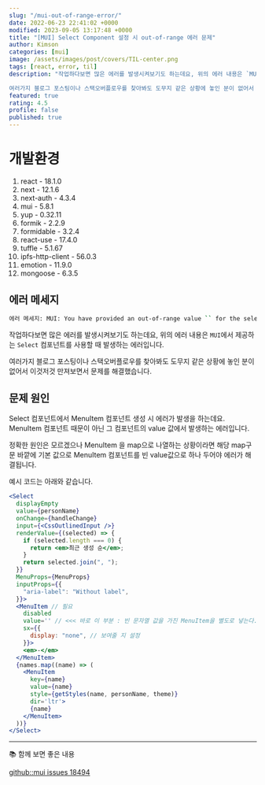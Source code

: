```yaml
---
slug: "/mui-out-of-range-error/"
date: 2022-06-23 22:41:02 +0000
modified: 2023-09-05 13:17:48 +0000
title: "[MUI] Select Component 설정 시 out-of-range 에러 문제"
author: Kimson
categories: [mui]
image: /assets/images/post/covers/TIL-center.png
tags: [react, error, til]
description: "작업하다보면 많은 에러를 발생시켜보기도 하는데요, 위의 에러 내용은 `MUI`에서 제공하는 `Select` 컴포넌트를 사용할 때 발생하는 에러입니다.

여러가지 블로그 포스팅이나 스택오버플로우를 찾아봐도 도무지 같은 상황에 놓인 분이 없어서 이것저것 만져보면서 문제를 해결했습니다."
featured: true
rating: 4.5
profile: false
published: true
---
```


# 개발환경

1. react - 18.1.0
2. next - 12.1.6
3. next-auth - 4.3.4
4. mui - 5.8.1
5. yup - 0.32.11
6. formik - 2.2.9
7. formidable - 3.2.4
8. react-use - 17.4.0
9. tuffle - 5.1.67
10. ipfs-http-client - 56.0.3
11. emotion - 11.9.0
12. mongoose - 6.3.5

## 에러 메세지

```bash
에러 메세지: MUI: You have provided an out-of-range value `` for the select component.Consider providing a value that matches one of the available options or ''.The available values are `최근 생성 순`, `좋아요 많은 순`, `오래된 순`, `낮은 가격 순`, `높은 가격 순`.
```

작업하다보면 많은 에러를 발생시켜보기도 하는데요, 위의 에러 내용은 `MUI`에서 제공하는 `Select` 컴포넌트를 사용할 때 발생하는 에러입니다.

여러가지 블로그 포스팅이나 스택오버플로우를 찾아봐도 도무지 같은 상황에 놓인 분이 없어서 이것저것 만져보면서 문제를 해결했습니다.

## 문제 원인

Select 컴포넌트에서 MenuItem 컴포넌트 생성 시 에러가 발생을 하는데요. MenuItem 컴포넌트 때문이 아닌 그 컴포넌트의 value 값에서 발생하는 에러입니다.

정확한 원인은 모르겠으나 MenuItem 을 map으로 나열하는 상황이라면 해당 map구문 바깥에 기본 값으로 MenuItem 컴포넌트를 빈 value값으로 하나 두어야 에러가 해결됩니다.

예시 코드는 아래와 같습니다.

```jsx
<Select
  displayEmpty
  value={personName}
  onChange={handleChange}
  input={<CssOutlinedInput />}
  renderValue={(selected) => {
    if (selected.length === 0) {
      return <em>최근 생성 순</em>;
    }
    return selected.join(", ");
  }}
  MenuProps={MenuProps}
  inputProps={{
    "aria-label": "Without label",
  }}>
  <MenuItem // 필요
    disabled
    value='' // <<< 바로 이 부분 : 빈 문자열 값을 가진 MenuItem을 별도로 넣는다.
    sx={{
      display: "none", // 보여줄 지 설정
    }}>
    <em>-</em>
  </MenuItem>
  {names.map((name) => (
    <MenuItem
      key={name}
      value={name}
      style={getStyles(name, personName, theme)}
      dir='ltr'>
      {name}
    </MenuItem>
  ))}
</Select>
```

---

📚 함께 보면 좋은 내용

[github::mui issues 18494](https://github.com/mui/material-ui/issues/18494)
